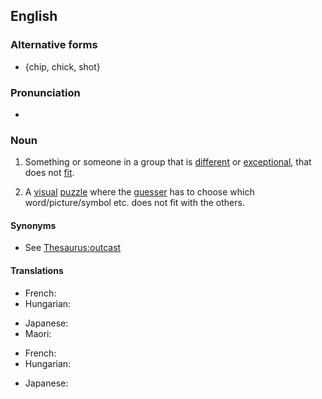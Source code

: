 ==English==

===Alternative forms===
* {chip, chick, shot}

===Pronunciation===
* {{audio|en|En-au-odd one out.ogg|Audio (AU)}}

===Noun===
{{en-noun|~|odd ones out}}

# {{lb|en|countable}} Something or someone in a group that is [[different]] or [[exceptional]], that does not [[fit]].
# {{lb|en|uncountable}} A [[visual]] [[puzzle]] where the [[guesser]] has to choose which word/picture/symbol etc. does not fit with the others.

====Synonyms====
* See [[Thesaurus:outcast]]

====Translations====
{{trans-top|misfit}}
* French: {{t+|fr|intrus|m}}
* Hungarian: {{t|hu|kakukktojás}}
{{trans-mid}}
* Japanese: {{t|ja|仲間外れ|tr=なかまはずれ, nakama hazure}}
* Maori: {{t|mi|tauhara}}
{{trans-bottom}}

{{trans-top|puzzle}}
* French: {{t+|fr|intrus|m}}
* Hungarian: {{t|hu|kakukktojás}}
{{trans-mid}}
* Japanese: {{t|ja|仲間外れ|tr=なかまはずれ, nakama hazure}}
{{trans-bottom}}